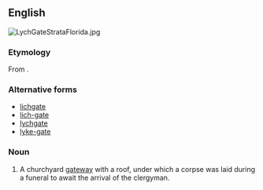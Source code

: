 ==English==
[[File:LychGateStrataFlorida.jpg|thumb|upright]]
{{wikipedia|Lychgate}}

===Etymology===
From {{compound|lich|gate|t1=corpse}}.

===Alternative forms===
*[[lichgate]]
*[[lich-gate]]
*[[lychgate]]
*[[lyke-gate]]

===Noun===
{{en-noun}}

# A churchyard [[gateway]] with a roof, under which a corpse was laid during a funeral to await the arrival of the clergyman.